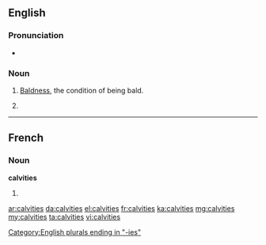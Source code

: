 ==English==

===Pronunciation===
* {{IPA|/ˈkælvɪtiz/}}

===Noun===
{{en-noun|-}}

# {{context|uncountable|lang=en}} [[bald|Baldness]], the condition of being bald.
# {{plural of|calvity}}

[[Category:English plurals ending in "-ies"]]

----

==French==

===Noun===
'''calvities''' {{f}}

# {{plural of|calvitie|lang=fr}}

[[ar:calvities]]
[[da:calvities]]
[[el:calvities]]
[[fr:calvities]]
[[ka:calvities]]
[[mg:calvities]]
[[my:calvities]]
[[ta:calvities]]
[[vi:calvities]]